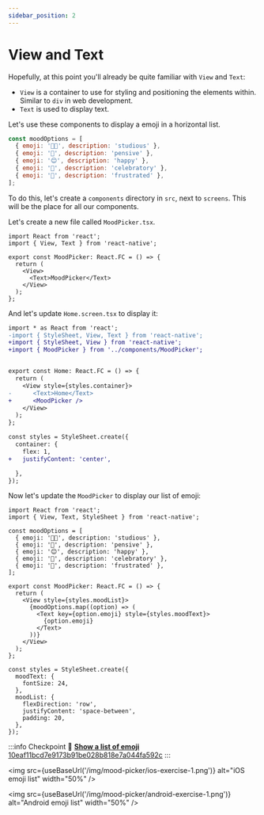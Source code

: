 ```yaml
---
sidebar_position: 2
---
```



# View and Text

Hopefully, at this point you'll already be quite familiar with `View` and `Text`:

- `View` is a container to use for styling and positioning the elements within. Similar to `div` in web development.
- `Text` is used to display text.

Let's use these components to display a emoji in a horizontal list.

```js
const moodOptions = [
  { emoji: '🧑‍💻', description: 'studious' },
  { emoji: '🤔', description: 'pensive' },
  { emoji: '😊', description: 'happy' },
  { emoji: '🥳', description: 'celebratory' },
  { emoji: '😤', description: 'frustrated' },
];
```

To do this, let's create a `components` directory in `src`, next to `screens`. This will be the place for all our components.

Let's create a new file called `MoodPicker.tsx`.

```tsx title="src/components/MoodPicker.tsx"
import React from 'react';
import { View, Text } from 'react-native';

export const MoodPicker: React.FC = () => {
  return (
    <View>
      <Text>MoodPicker</Text>
    </View>
  );
};
```

And let's update `Home.screen.tsx` to display it:

```diff title="src/screens/Home.screen.tsx"
import * as React from 'react';
-import { StyleSheet, View, Text } from 'react-native';
+import { StyleSheet, View } from 'react-native';
+import { MoodPicker } from '../components/MoodPicker';


export const Home: React.FC = () => {
  return (
    <View style={styles.container}>
-      <Text>Home</Text>
+      <MoodPicker />
    </View>
  );
};

const styles = StyleSheet.create({
  container: {
    flex: 1,
+   justifyContent: 'center',

  },
});

```

Now let's update the `MoodPicker` to display our list of emoji:

```tsx title="src/components/MoodPicker.tsx"
import React from 'react';
import { View, Text, StyleSheet } from 'react-native';

const moodOptions = [
  { emoji: '🧑‍💻', description: 'studious' },
  { emoji: '🤔', description: 'pensive' },
  { emoji: '😊', description: 'happy' },
  { emoji: '🥳', description: 'celebratory' },
  { emoji: '😤', description: 'frustrated' },
];

export const MoodPicker: React.FC = () => {
  return (
    <View style={styles.moodList}>
      {moodOptions.map((option) => (
        <Text key={option.emoji} style={styles.moodText}>
          {option.emoji}
        </Text>
      ))}
    </View>
  );
};

const styles = StyleSheet.create({
  moodText: {
    fontSize: 24,
  },
  moodList: {
    flexDirection: 'row',
    justifyContent: 'space-between',
    padding: 20,
  },
});
```

:::info Checkpoint 🔗
[**Show a list of emoji** 10eaf11bcd7e9173b91be028b818e7a044fa592c](https://github.com/kadikraman/MoodTracker/commit/10eaf11bcd7e9173b91be028b818e7a044fa592c)
:::

<img
  src={useBaseUrl('/img/mood-picker/ios-exercise-1.png')}
  alt="iOS emoji list"
  width="50%"
/>

<img
  src={useBaseUrl('/img/mood-picker/android-exercise-1.png')}
  alt="Android emoji list"
  width="50%"
/>
